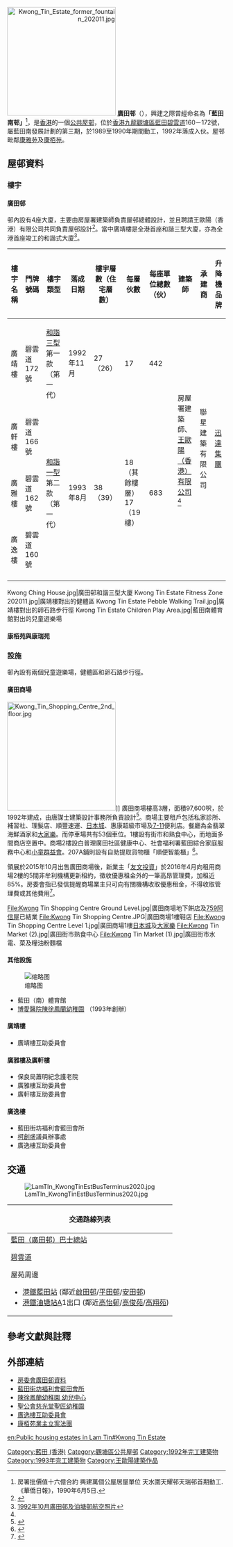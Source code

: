 {{HKPublicHousing |
| authority =
| photo = Kwong Tin Estate 2020.jpg
| phototitle = 廣田邨
| district = 觀塘區
|address=香港九龍藍田碧雲道160－172號
| type = 1
| year = 1992年
| blocknumber =4
| rentalflats =2453
| flatsize = 182－563
| household = 2198
| auth = 8068
| website =
}}
<mapframe text="地图" width="250" height="250" zoom="16" latitude="22.30317" longitude="114.24052" align="right" lang="zh"/>
[[File:Kwong_Tin_Estate_former_fountain_202011.jpg|250px]]
'''廣田邨'''（{{lang-en|'''Kwong Tin Estate'''}}），興建之際曾經命名為'''「藍田南邨」'''<ref>房署批價值十六億合約 興建萬個公屋居屋單位 天水圍天耀邨天瑞邨首期動工.《華僑日報》，1990年6月5日.</ref>，是[[香港|香港]]的一個[[公共屋邨|公共屋邨]]，位於[[香港|香港]][[九龍|九龍]][[觀塘區|觀塘區]][[藍田_(香港)|藍田]][[碧雲道|碧雲道]]160－172號，屬藍田南發展計劃的第三期，於1989至1990年期間動工，1992年落成入伙。屋邨毗鄰[[康雅苑|康雅苑]]及[[康栢苑|康栢苑]]。

==屋邨資料==
===樓宇===
====廣田邨====
邨內設有4座大廈，主要由房屋署建築師負責屋邨總體設計，並且聘請王歐陽（香港）有限公司共同負責屋邨設計<ref name=":0">{{Cite web|title=The Evolution of Housing Authority's Standard Block Designs and Procurement of Professional Services Provider for Public Housing Development|url=https://www.hkia.net/UserFiles/Image/General%20Meetings/2011_3_QGM_speaker_ppt.pdf|author=香港建築師學會|date=2011-03|format=PDF|pages=P.10|access-date=2021-10-28|archive-date=2022-04-08|archive-url=https://web.archive.org/web/20220408081117/https://www.hkia.net/UserFiles/Image/General%20Meetings/2011_3_QGM_speaker_ppt.pdf}}</ref>。當中廣靖樓是全港首座和諧三型大廈，亦為全港首座竣工的和諧式大廈<ref>[https://www.hkmapservice.gov.hk/OneStopSystem/map-search/getPreviewFile?itemId=DAP&sheetNo=A32777 1992年10月廣田邨及油塘邨航空照片]</ref>。

{| class="wikitable" style="text-align:center;"
|-
! 樓宇名稱 !! 門牌號碼 !! 樓宇類型 !! 落成日期 
!樓宇層數（住宅層數）
!每層伙數
!每座單位總數（伙）
!建築師
!承建商
!升降機品牌
|-
| 廣靖樓
| 碧雲道172號
| [[和諧三型|和諧三型]]第一款（第一代）
| 1992年11月
|27（26）
|17
|442
| rowspan="4" |房屋署建築師、<br>[[王歐陽_(香港)|王歐陽（香港）有限公司]]<ref name=":0" />
| rowspan="4" |聯星建築有限公司
| rowspan="4" |[[迅達集團|迅達集團]]
|-
| 廣軒樓
| 碧雲道166號
| rowspan="3" | [[和諧一型|和諧一型]]第二款（第一代）
| rowspan="3" | 1993年8月
| rowspan="3" |38（39）
| rowspan="3" |18（其餘樓層）
17（19樓）
| rowspan="3" |683
|-
| 廣雅樓
| 碧雲道162號
|-
| 廣逸樓
| 碧雲道160號
|-
|}

<gallery>
Kwong Ching House.jpg|廣田邨和諧三型大廈
Kwong Tin Estate Fitness Zone 202011.jpg|廣靖樓對出的健體區
Kwong Tin Estate Pebble Walking Trail.jpg|廣靖樓對出的卵石路步行徑
Kwong Tin Estate Children Play Area.jpg|藍田南體育館對出的兒童遊樂場
</gallery>

==== 康栢苑與康瑞苑 ====
{{Main|康栢苑|l1=康栢苑與康瑞苑}}

===設施===
邨內設有兩個兒童遊樂場，健體區和卵石路步行徑。

====廣田商場====
[[File:Kwong_Tin_Shopping_Centre_2nd_floor.jpg|250px]]]]
廣田商場樓高3層，面積97,600呎，於1992年建成，由唐謀士建築設計事務所負責設計<ref>{{Cite web |archiveurl=https://web.archive.org/web/19990202145114/http://203.85.111.8/hkia/051/051list.htm |url=http://203.85.111.8/hkia/051/051list.htm |title=PERCY THOMAS PARTNERSHIP (HK) LTD. |archivedate=1999-02-02 |deadurl=yes}}</ref>。商場主要租戶包括私家診所、補習社、理髮店、順豐速運、[[日本城|日本城]]、惠康超級市場及[[7-11|7-11]]便利店。餐廳為金翡翠海鮮酒家和[[大家樂|大家樂]]。而停車場共有53個車位。1樓設有街市和熟食中心，而地面多間商店空置中。商場2樓設白普理廣田社區健康中心、社會福利署藍田綜合家庭服務中心和[[小童群益會|小童群益會]]。207A鋪則設有自助提取貨物櫃「順便智能櫃」<ref>{{Cite web|title=順便智能櫃地址|url=https://htm.sf-express.com/hk/tc/dynamic_function/S.F.Network/EF-Locker/|accessdate=2021-03-20|author=順豐速運|archive-date=2021-01-18|archive-url=https://web.archive.org/web/20210118152214/https://htm.sf-express.com/hk/tc/dynamic_function/S.F.Network/EF-Locker/|dead-url=no}}</ref>。

領展於2015年10月出售廣田商場後，新業主「[[友文投資|友文投資]]」於2016年4月向租用商場2樓的5間非牟利機構更新租約，徵收優惠租金外的一筆高昂管理費，加租近85%。房委會指已發信提醒商場業主只可向有關機構收取優惠租金，不得收取管理費或其他費用<ref>{{Cite web |url=http://hk.on.cc/hk/bkn/cnt/news/20160314/bkn-20160314172228269-0314_00822_001.html |title=向5社福機構開刀　廣田商場收額外管理費 on.cc東網 2016年3月14日 |access-date=2016年3月16日 |archive-date=2019年5月22日 |archive-url=https://web.archive.org/web/20190522092136/https://hk.on.cc/hk/bkn/cnt/news/20160314/bkn-20160314172228269-0314_00822_001.html }}</ref>。

<gallery>
File:Kwong Tin Shopping Centre Ground Level.jpg|廣田商場地下餅店及[[759阿信屋|759阿信屋]]已結業
File:Kwong Tin Shopping Centre.JPG|廣田商場1樓鞋店
File:Kwong Tin Shopping Centre Level 1.jpg|廣田商場1樓[[日本城|日本城]]及[[大家樂|大家樂]]
File:Kwong Tin Market (2).jpg|廣田街市熟食中心
File:Kwong Tin Market (1).jpg|廣田街市水電、菜及糧油粉麵檔
</gallery>

====其他設施====
[[File:Lam_Tin_(South)_Sports_Centre.jpg|缩略图]]
* 藍田（南）體育館
*[https://www.pohchfl.edu.hk/ 博愛醫院陳徐鳳蘭幼稚園] {{Wayback|url=https://www.pohchfl.edu.hk/ |date=20210619070929 }}（1993年創辦）

====廣靖樓====
*廣靖樓互助委員會

====廣雅樓及廣軒樓====
*保良局蕭明紀念護老院
*廣雅樓互助委員會
*廣軒樓互助委員會

====廣逸樓====
*藍田街坊褔利會藍田會所
*[[柯創盛|柯創盛]]議員辦事處
*廣逸樓互助委員會

==交通==
[[File:LamTIn_KwongTinEstBusTerminus2020.jpg|thumb]]
{| class="mw-collapsible mw-collapsed wikitable" style="background:white; margin: 0 auto; width: auto;"  
! 交通路線列表
|-
|
;[[藍田（廣田邨）巴士總站|藍田（廣田邨）巴士總站]]
{{九龍新界巴士簡單列表|14B|14D|15X|16|16X|215P|215X|216M}}{{九龍專線小巴簡單列表|62S|63|76A}}
;[[碧雲道|碧雲道]]
{{九龍新界巴士簡單列表|6P|14D|14H|15X|16|16X|88X|214|215X|216M|889|N214|N216}}{{過海隧道巴士簡單列表|603|603A|603P|603S|613}}{{大嶼山巴士簡單列表|A26|E22P|E22X|N26}}
{{九龍專線小巴簡單列表|24|24M|62S|63|76A|87}}
;屋苑周邊
*[[港鐵|港鐵]][[藍田站_(香港)|藍田站]] (鄰近[[啟田邨|啟田邨]]/[[平田邨|平田邨]]/[[安田邨|安田邨]])
*[[港鐵|港鐵]][[油塘站|油塘站]]A1出口 (鄰近[[高怡邨|高怡邨]]/[[高俊苑|高俊苑]]/[[高翔苑|高翔苑]])
|}

== 參考文獻與註釋 ==
{{ReflistH|20em}}
{{reflist}}{{noteFoot}}
{{ReflistF}}

==外部連結==
{{commonscat|Kwong Tin Estate}}
*[http://www.housingauthority.gov.hk/b5/interactivemap/estate/0,,3-347-13_4953,00.html 房委會廣田邨資料] {{Wayback|url=http://www.housingauthority.gov.hk/b5/interactivemap/estate/0,,3-347-13_4953,00.html |date=20111117082717 }}
*[https://web.archive.org/web/20130801040700/http://www.kaifong-lamtin.org.hk/elderly/index.htm 藍田街坊褔利會藍田會所]
*[https://web.archive.org/web/20110810011554/http://www.pokoi.org.hk/tc/services_education2_detail.aspx?id=48 陳徐鳳蘭幼稚園 幼兒中心]
*[http://www.skhklchc.edu.hk/ 聖公會慈光堂聖匠幼稚園] {{Wayback|url=http://www.skhklchc.edu.hk/ |date=20210513184658 }}
*[https://www.facebook.com/pages/%E5%BB%A3%E9%80%B8%E6%A8%93%E4%BA%92%E5%8A%A9%E5%A7%94%E5%93%A1%E6%9C%83-Kwong-Yat-House-Mutual-Aid-Committe/292896437396991 廣逸樓互助委員會]
*[http://www.hongpakcourt.com/ 康栢苑業主立案法團] {{Wayback|url=http://www.hongpakcourt.com/ |date=20200920202843 }}

{{觀塘區公共屋邨}}
{{友文投資}}
{{前領展物業}}
{{DEFAULTSORT: Kwong Tin Estate}}
[[Category:藍田_(香港)|Category:藍田 (香港)]]
[[Category:觀塘區公共屋邨|Category:觀塘區公共屋邨]]
[[Category:1992年完工建築物|Category:1992年完工建築物]]
[[Category:1993年完工建築物|Category:1993年完工建築物]]
[[Category:王歐陽建築作品|Category:王歐陽建築作品]]
[[en:Public_housing_estates_in_Lam_Tin#Kwong_Tin_Estate|en:Public housing estates in Lam Tin#Kwong Tin Estate]]